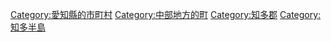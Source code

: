{{Commonscat|Minamichita, Aichi}}
{{Catmore}}

{{DEFAULTSORT:Minamichita}}
[[Category:愛知縣的市町村|Category:愛知縣的市町村]]
[[Category:中部地方的町|Category:中部地方的町]]
[[Category:知多郡|Category:知多郡]]
[[Category:知多半島|Category:知多半島]]